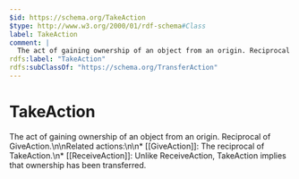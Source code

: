 ```yaml
---
$id: https://schema.org/TakeAction
$type: http://www.w3.org/2000/01/rdf-schema#Class
label: TakeAction
comment: |
  The act of gaining ownership of an object from an origin. Reciprocal of GiveAction.\n\nRelated actions:\n\n* [[GiveAction]]: The reciprocal of TakeAction.\n* [[ReceiveAction]]: Unlike ReceiveAction, TakeAction implies that ownership has been transferred.
rdfs:label: "TakeAction"
rdfs:subClassOf: "https://schema.org/TransferAction"
---
```


# TakeAction

The act of gaining ownership of an object from an origin. Reciprocal of GiveAction.\n\nRelated actions:\n\n* [[GiveAction]]: The reciprocal of TakeAction.\n* [[ReceiveAction]]: Unlike ReceiveAction, TakeAction implies that ownership has been transferred.

